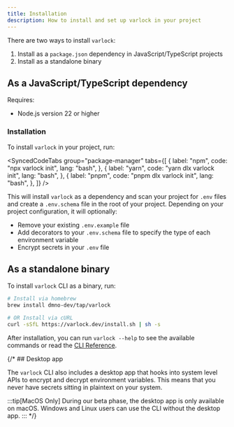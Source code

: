 ```yaml
---
title: Installation
description: How to install and set up varlock in your project
---
```



There are two ways to install `varlock`:

1. Install as a `package.json` dependency in JavaScript/TypeScript projects
2. Install as a standalone binary

## As a JavaScript/TypeScript dependency

Requires:
- Node.js version 22 or higher

### Installation

To install `varlock` in your project, run:

<SyncedCodeTabs
  group="package-manager"
  tabs={[
    {
      label: "npm",
      code: "npx varlock init",
      lang: "bash",
    },
    {
      label: "yarn",
      code: "yarn dlx varlock init",
      lang: "bash",
    },
    {
      label: "pnpm",
      code: "pnpm dlx varlock init",
      lang: "bash",
    },
  ]}
/>

This will install `varlock` as a dependency and scan your project for `.env` files and create a `.env.schema` file in the root of your project. Depending on your project configuration, it will optionally:
- Remove your existing `.env.example` file
- Add decorators to your `.env.schema` file to specify the type of each environment variable
- Encrypt secrets in your `.env` file

## As a standalone binary

To install `varlock` CLI as a binary, run:

```bash
# Install via homebrew
brew install dmno-dev/tap/varlock

# OR Install via cURL
curl -sSfL https://varlock.dev/install.sh | sh -s
```

After installation, you can run `varlock --help` to see the available commands or read the [CLI Reference](/reference/cli-commands/).

{/* ## Desktop app

The `varlock` CLI also includes a desktop app that hooks into system level APIs to encrypt and decrypt environment variables. This means that you never have secrets sitting in plaintext on your system.

:::tip[MacOS Only]
During our beta phase, the desktop app is only available on macOS. Windows and Linux users can use the CLI without the desktop app.
::: */}
